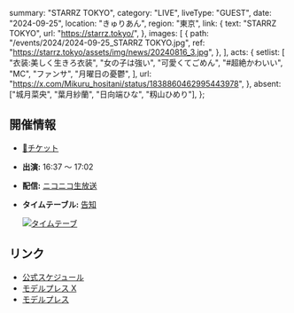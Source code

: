   summary: "STARRZ TOKYO",
  category: "LIVE",
  liveType: "GUEST",
  date: "2024-09-25",
  location: "きゅりあん",
  region: "東京",
  link: {
    text: "STARRZ TOKYO",
    url: "https://starrz.tokyo/",
  },
  images: [
    {
      path: "/events/2024/2024-09-25_STARRZ TOKYO.jpg",
      ref: "https://starrz.tokyo/assets/img/news/20240816_3.jpg",
    },
  ],
  acts: {
    setlist: [
      "衣装:美しく生きろ衣装",
      "女の子は強い",
      "可愛くてごめん",
      "#超絶かわいい",
      "MC",
      "ファンサ",
      "月曜日の憂鬱",
    ],
    url: "https://x.com/Mikuru_hositani/status/1838860462995443978",
  },
  absent: ["城月菜央", "葉月紗蘭", "日向端ひな", "籾山ひめり"],
};

## 開催情報

- [🎫チケット](https://w.pia.jp/t/starrz-tokyo/)
- **出演:** 16:37 〜 17:02
- **配信:** [ニコニコ生放送](https://live.nicovideo.jp/watch/lv345701167)
- **タイムテーブル:** [告知](https://x.com/i/bookmarks?post_id=1831980736469233759)

  [![タイムテーブ](/events/2024/2024-09-25_STARRZ%20TOKYO_タイムテーブル.jpg)](/events/2024/2024-09-25_STARRZ%20TOKYO_タイムテーブル.jpg)

## リンク

- [公式スケジュール](https://takanenonadeshiko.jp/events/event/starrz-tokyo/)
- [モデルプレス X](https://x.com/modelpress/status/1824406111170204083)
- [モデルプレス](https://mdpr.jp/interview/detail/4351681)
